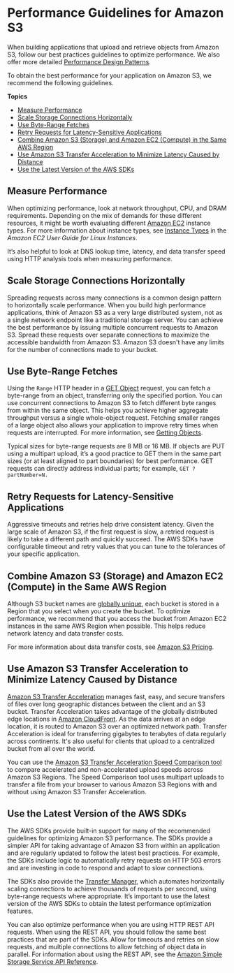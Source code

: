 # Performance Guidelines for Amazon S3<a name="optimizing-performance-guidelines"></a>

When building applications that upload and retrieve objects from Amazon S3, follow our best practices guidelines to optimize performance\. We also offer more detailed [Performance Design Patterns](optimizing-performance-design-patterns.mdx)\. 

To obtain the best performance for your application on Amazon S3, we recommend the following guidelines\.

**Topics**
+ [Measure Performance](#optimizing-performance-guidelines-measure)
+ [Scale Storage Connections Horizontally](#optimizing-performance-guidelines-scale)
+ [Use Byte\-Range Fetches](#optimizing-performance-guidelines-get-range)
+ [Retry Requests for Latency\-Sensitive Applications](#optimizing-performance-guidelines-retry)
+ [Combine Amazon S3 \(Storage\) and Amazon EC2 \(Compute\) in the Same AWS Region](#optimizing-performance-guidelines-combine)
+ [Use Amazon S3 Transfer Acceleration to Minimize Latency Caused by Distance](#optimizing-performance-guidelines-acceleration)
+ [Use the Latest Version of the AWS SDKs](#optimizing-performance-guidelines-sdk)

## Measure Performance<a name="optimizing-performance-guidelines-measure"></a>

When optimizing performance, look at network throughput, CPU, and DRAM requirements\. Depending on the mix of demands for these different resources, it might be worth evaluating different [Amazon EC2](https://docs.aws.amazon.com/ec2/index.html) instance types\. For more information about instance types, see [Instance Types](https://docs.aws.amazon.com/AWSEC2/latest/UserGuide/instance-types.html) in the *Amazon EC2 User Guide for Linux Instances*\. 

It’s also helpful to look at DNS lookup time, latency, and data transfer speed using HTTP analysis tools when measuring performance\.

## Scale Storage Connections Horizontally<a name="optimizing-performance-guidelines-scale"></a>

Spreading requests across many connections is a common design pattern to horizontally scale performance\. When you build high performance applications, think of Amazon S3 as a very large distributed system, not as a single network endpoint like a traditional storage server\. You can achieve the best performance by issuing multiple concurrent requests to Amazon S3\. Spread these requests over separate connections to maximize the accessible bandwidth from Amazon S3\. Amazon S3 doesn't have any limits for the number of connections made to your bucket\. 

## Use Byte\-Range Fetches<a name="optimizing-performance-guidelines-get-range"></a>

Using the `Range` HTTP header in a [GET Object](https://docs.aws.amazon.com/AmazonS3/latest/API/RESTObjectGET.html) request, you can fetch a byte\-range from an object, transferring only the specified portion\. You can use concurrent connections to Amazon S3 to fetch different byte ranges from within the same object\. This helps you achieve higher aggregate throughput versus a single whole\-object request\. Fetching smaller ranges of a large object also allows your application to improve retry times when requests are interrupted\. For more information, see [Getting Objects](GettingObjectsUsingAPIs.mdx)\.

Typical sizes for byte\-range requests are 8 MB or 16 MB\. If objects are PUT using a multipart upload, it’s a good practice to GET them in the same part sizes \(or at least aligned to part boundaries\) for best performance\. GET requests can directly address individual parts; for example, `GET ?partNumber=N.`

## Retry Requests for Latency\-Sensitive Applications<a name="optimizing-performance-guidelines-retry"></a>

Aggressive timeouts and retries help drive consistent latency\. Given the large scale of Amazon S3, if the first request is slow, a retried request is likely to take a different path and quickly succeed\. The AWS SDKs have configurable timeout and retry values that you can tune to the tolerances of your specific application\.

## Combine Amazon S3 \(Storage\) and Amazon EC2 \(Compute\) in the Same AWS Region<a name="optimizing-performance-guidelines-combine"></a>

Although S3 bucket names are [globally unique](https://docs.aws.amazon.com/AmazonS3/latest/dev/UsingBucket.html), each bucket is stored in a Region that you select when you create the bucket\. To optimize performance, we recommend that you access the bucket from Amazon EC2 instances in the same AWS Region when possible\. This helps reduce network latency and data transfer costs\.

For more information about data transfer costs, see [Amazon S3 Pricing](https://aws.amazon.com/s3/pricing/)\.

## Use Amazon S3 Transfer Acceleration to Minimize Latency Caused by Distance<a name="optimizing-performance-guidelines-acceleration"></a>

[Amazon S3 Transfer Acceleration](transfer-acceleration.mdx) manages fast, easy, and secure transfers of files over long geographic distances between the client and an S3 bucket\. Transfer Acceleration takes advantage of the globally distributed edge locations in [Amazon CloudFront](https://docs.aws.amazon.com/cloudfront/index.html)\. As the data arrives at an edge location, it is routed to Amazon S3 over an optimized network path\. Transfer Acceleration is ideal for transferring gigabytes to terabytes of data regularly across continents\. It's also useful for clients that upload to a centralized bucket from all over the world\.

You can use the [Amazon S3 Transfer Acceleration Speed Comparison tool](http://s3-accelerate-speedtest.s3-accelerate.amazonaws.com/en/accelerate-speed-comparsion.html) to compare accelerated and non\-accelerated upload speeds across Amazon S3 Regions\. The Speed Comparison tool uses multipart uploads to transfer a file from your browser to various Amazon S3 Regions with and without using Amazon S3 Transfer Acceleration\.

## Use the Latest Version of the AWS SDKs<a name="optimizing-performance-guidelines-sdk"></a>

The AWS SDKs provide built\-in support for many of the recommended guidelines for optimizing Amazon S3 performance\. The SDKs provide a simpler API for taking advantage of Amazon S3 from within an application and are regularly updated to follow the latest best practices\. For example, the SDKs include logic to automatically retry requests on HTTP 503 errors and are investing in code to respond and adapt to slow connections\. 

The SDKs also provide the [Transfer Manager](https://docs.aws.amazon.com/sdk-for-java/v1/developer-guide/examples-s3-transfermanager.html), which automates horizontally scaling connections to achieve thousands of requests per second, using byte\-range requests where appropriate\. It’s important to use the latest version of the AWS SDKs to obtain the latest performance optimization features\.

You can also optimize performance when you are using HTTP REST API requests\. When using the REST API, you should follow the same best practices that are part of the SDKs\. Allow for timeouts and retries on slow requests, and multiple connections to allow fetching of object data in parallel\. For information about using the REST API, see the [Amazon Simple Storage Service API Reference](https://docs.aws.amazon.com/AmazonS3/latest/API/)\.